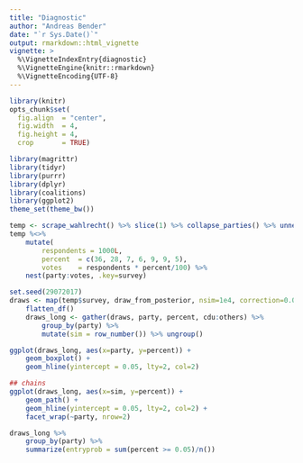 ```yaml
---
title: "Diagnostic"
author: "Andreas Bender"
date: "`r Sys.Date()`"
output: rmarkdown::html_vignette
vignette: >
  %\VignetteIndexEntry{diagnostic}
  %\VignetteEngine{knitr::rmarkdown}
  %\VignetteEncoding{UTF-8}
---
```



```r
library(knitr)
opts_chunk$set(
  fig.align  = "center",
  fig.width  = 4,
  fig.height = 4,
  crop       = TRUE)
```


```r
library(magrittr)
library(tidyr)
library(purrr)
library(dplyr)
library(coalitions)
library(ggplot2)
theme_set(theme_bw())
```

```r
temp <- scrape_wahlrecht() %>% slice(1) %>% collapse_parties() %>% unnest()
temp %<>%
	mutate(
		respondents = 1000L,
		percent  = c(36, 28, 7, 6, 9, 9, 5),
		votes    = respondents * percent/100) %>%
	nest(party:votes, .key=survey)

set.seed(29072017)
draws <- map(temp$survey, draw_from_posterior, nsim=1e4, correction=0.01) %>%
	flatten_df()
	draws_long <- gather(draws, party, percent, cdu:others) %>%
		group_by(party) %>%
		mutate(sim = row_number()) %>% ungroup()
```



```r
ggplot(draws_long, aes(x=party, y=percent)) +
	geom_boxplot() +
	geom_hline(yintercept = 0.05, lty=2, col=2)

## chains
ggplot(draws_long, aes(x=sim, y=percent)) +
	geom_path() +
	geom_hline(yintercept = 0.05, lty=2, col=2) +
	facet_wrap(~party, nrow=2)

draws_long %>%
	group_by(party) %>%
	summarize(entryprob = sum(percent >= 0.05)/n())
```